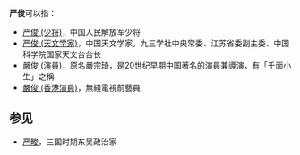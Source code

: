 '''严俊'''可以指：
* [[严俊_(少将)|严俊 (少将)]]，中国人民解放军少将
* [[严俊_(天文学家)|严俊 (天文学家)]]，中国天文学家，九三学社中央常委、江苏省委副主委、中国科学院国家天文台台长
* [[嚴俊_(演員)|嚴俊 (演員)]]，原名嚴宗琦，是20世纪早期中国著名的演員兼導演，有「千面小生」之稱
* [[嚴俊_(香港演員)|嚴俊 (香港演員)]]，無綫電視前藝員

==参见==
* [[严畯|严畯]]，三国时期东吴政治家
{{disambig|J|cat=二字严姓人名消歧义}}